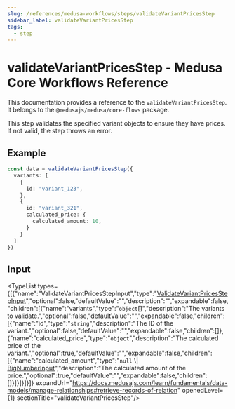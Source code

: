 ```yaml
---
slug: /references/medusa-workflows/steps/validateVariantPricesStep
sidebar_label: validateVariantPricesStep
tags:
  - step
---
```



# validateVariantPricesStep - Medusa Core Workflows Reference

This documentation provides a reference to the `validateVariantPricesStep`. It belongs to the `@medusajs/medusa/core-flows` package.

This step validates the specified variant objects to ensure they have prices.
If not valid, the step throws an error.

## Example

```ts
const data = validateVariantPricesStep({
  variants: [
    {
      id: "variant_123",
    },
    {
      id: "variant_321",
      calculated_price: {
        calculated_amount: 10,
      }
    }
  ]
})
```

## Input

<TypeList types={[{"name":"ValidateVariantPricesStepInput","type":"[ValidateVariantPricesStepInput](../../../../interfaces/core_flows.ValidateVariantPricesStepInput/page.mdx)","optional":false,"defaultValue":"","description":"","expandable":false,"children":[{"name":"variants","type":"`object`[]","description":"The variants to validate.","optional":false,"defaultValue":"","expandable":false,"children":[{"name":"id","type":"`string`","description":"The ID of the variant.","optional":false,"defaultValue":"","expandable":false,"children":[]},{"name":"calculated_price","type":"`object`","description":"The calculated price of the variant.","optional":true,"defaultValue":"","expandable":false,"children":[{"name":"calculated_amount","type":"`null` \\| [BigNumberInput](../../../../../types/types/types.BigNumberInput/page.mdx)","description":"The calculated amount of the price.","optional":true,"defaultValue":"","expandable":false,"children":[]}]}]}]}]} expandUrl="https://docs.medusajs.com/learn/fundamentals/data-models/manage-relationships#retrieve-records-of-relation" openedLevel={1} sectionTitle="validateVariantPricesStep"/>
